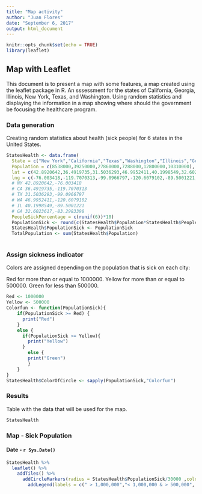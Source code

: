 ---
title: "Map activity"
author: "Juan Flores"
date: "September 6, 2017"
output: html_document
---

```{r setup, include=FALSE}
knitr::opts_chunk$set(echo = TRUE)
library(leaflet)
```

## Map with Leaflet

This document is to present a map with some features, a map created using the leaflet package in R.
An sssessment for the states of California, Georgia, Illinois, New York, Texas, and Washington.
Using random statistics and displaying the information in a map showing where should the government be focusing the healthcare program.

### Data generation

Creating random statistics about health (sick people) for 6 states in the United States.

```{r creating random health data, results='hide'}

StatesHealth <- data.frame(
  State = c("New York","California","Texas","Washington","Illinois","Georgia"),
  Population = c(8538000,39250000,27860000,7288000,12800000,10310000),
  lat = c(42.8920642,36.4919735,31.5036293,46.9952411,40.1998549,32.6023617),
  lng = c(-76.003418,-119.7070313,-99.0966797,-120.6079102,-89.5001221,-83.2983398),
  # NY 42.8920642,-76.003418
  # CA 36.4919735,-119.7070313
  # TX 31.5036293,-99.0966797
  # WA 46.9952411,-120.6079102
  # IL 40.1998549,-89.5001221
  # GA 32.6023617,-83.2983398
  PeopleSickPercentage = c(runif(6))*10)
  PopulationSick <- round(c(StatesHealth$Population*StatesHealth$PeopleSickPercentage/100),0)
  StatesHealth$PopulationSick <- PopulationSick
  TotalPopulation <- sum(StatesHealth$Population)
  
```

### Assign sickness indicator

Colors are assigned depending on the population that is sick on each city:

Red for more than or equal to 1000000.
Yellow for more than or equal to 500000.
Green for less than 500000.

```{r sickness circles, results='hide'}

Red <- 1000000
Yellow <- 500000
Colorfun <- function(PopulationSick){
    if(PopulationSick >= Red) {
      print("Red")
    }
    else {
      if(PopulationSick >= Yellow){
        print("Yellow")
      }
        else {
        print("Green")
        }
    }
}
StatesHealth$ColorOfCircle <- sapply(PopulationSick,"Colorfun")
```

### Results

Table with the data that will be used for the map.

```{r Final table}

StatesHealth
```

### Map - Sick Population

#### Date - `r Sys.Date()`

```{r leaflet map, echo=FALSE}
StatesHealth %>%
  leaflet() %>%
    addTiles() %>%
      addCircleMarkers(radius = StatesHealth$PopulationSick/30000 ,color = StatesHealth$ColorOfCircle, popup = paste("State - ",StatesHealth$State,"<br>", "Sick Population - ",StatesHealth$PopulationSick)) %>%
        addLegend(labels = c(" > 1,000,000","< 1,000,000 & > 500,000", "< 500,000"), colors = c("Red","Yellow","Green"))
```